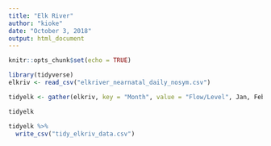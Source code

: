 ```yaml
---
title: "Elk River"
author: "kioke"
date: "October 3, 2018"
output: html_document
---
```


```r
knitr::opts_chunk$set(echo = TRUE)
```

```r
library(tidyverse)
elkriv <- read_csv("elkriver_nearnatal_daily_nosym.csv")

tidyelk <- gather(elkriv, key = "Month", value = "Flow/Level", Jan, Feb, Mar, Apr, May, Jun, Jul, Aug, Sep, Oct, Nov, Dec)

tidyelk
```


```r
tidyelk %>% 
  write_csv("tidy_elkriv_data.csv")
```

